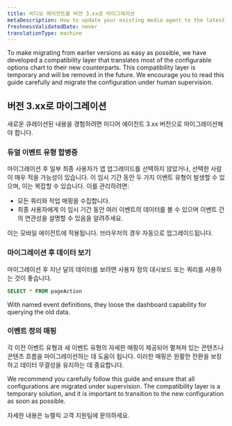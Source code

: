 ```yaml
---
title: 비디오 에이전트를 버전 3.xx로 마이그레이션
metaDescription: How to update your existing media agent to the latest version.
freshnessValidatedDate: never
translationType: machine
---
```


To make migrating from earlier versions as easy as possible, we have developed a compatibility layer that translates most of the configurable options chart to their new counterparts. This compatibility layer is temporary and will be removed in the future. We encourage you to read this guide carefully and migrate the configuration under human supervision.

## 버전 3.xx로 마이그레이션

새로운 큐레이션된 내용을 경험하려면 미디어 에이전트 3.xx 버전으로 마이그레이션해야 합니다.

### 듀얼 이벤트 유형 합병증

마이그레이션 후 일부 최종 사용자가 앱 업그레이드를 선택하지 않았거나, 선택한 사람이 매우 적을 가능성이 있습니다. 이 임시 기간 동안 두 가지 이벤트 유형이 발생할 수 있으며, 이는 복잡할 수 있습니다. 이를 관리하려면:

* 모든 쿼리와 작업 매핑을 수집합니다.
* 최종 사용자에게 이 임시 기간 동안 여러 이벤트의 데이터를 볼 수 있으며 이벤트 간의 연관성을 설명할 수 있음을 알려주세요.

<Callout variant="important">
  이는 모바일 에이전트에 적용됩니다. 브라우저의 경우 자동으로 업그레이드됩니다.
</Callout>

### 마이그레이션 후 데이터 보기

마이그레이션 후 지난 달의 데이터를 보려면 사용자 정의 대시보드 또는 쿼리를 사용하는 것이 좋습니다.

```sql
SELECT * FROM pageAction
```

<Callout variant="important">
  With named event definitions, they loose the dashboard capability for querying the old data.
</Callout>

### 이벤트 정의 매핑

각 이전 이벤트 유형과 새 이벤트 유형의 자세한 매핑이 제공되어 펼쳐져 있는 콘텐츠나 콘텐츠 흐름을 마이그레이션하는 데 도움이 됩니다. 이러한 매핑은 원활한 전환을 보장하고 데이터 무결성을 유지하는 데 중요합니다.

We recommend you carefully follow this guide and ensure that all configurations are migrated under supervision. The compatibility layer is a temporary solution, and it is important to transition to the new configuration as soon as possible.

자세한 내용은 뉴렐릭 고객 지원팀에 문의하세요.